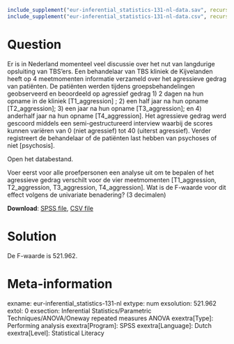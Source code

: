 ```{r, echo = FALSE, results = "hide"}
include_supplement("eur-inferential_statistics-131-nl-data.sav", recursive = TRUE)
include_supplement("eur-inferential_statistics-131-nl-data.csv", recursive = TRUE)
```

Question
========
Er is in Nederland momenteel veel discussie over het nut van langdurige opsluiting van TBS’ers. Een behandelaar van TBS kliniek de Kijvelanden heeft op 4 meetmomenten informatie verzameld over het agressieve gedrag van patiënten. De patiënten werden tijdens groepsbehandelingen geobserveerd en beoordeeld op agressief gedrag 1) 2 dagen na hun opname in de kliniek [T1_aggression] ; 2) een half jaar na hun opname [T2_aggression]; 3) een jaar na hun opname [T3_aggression]; en 4) anderhalf jaar na hun opname [T4_aggression]. Het agressieve gedrag werd gescoord middels een semi-gestructureerd interview waarbij de scores kunnen variëren van 0 (niet agressief) tot 40 (uiterst agressief). Verder registreert de behandelaar of de patiënten last hebben van psychoses of niet [psychosis].

Open het databestand.

Voer eerst voor alle proefpersonen een analyse uit om te bepalen of het agressieve gedrag verschilt voor de vier meetmomenten [T1_aggression, T2_aggression, T3_aggression, T4_aggression]. Wat is de F-waarde voor dit effect volgens de univariate benadering? (3 decimalen)

**Download**: [SPSS file](eur-inferential_statistics-131-nl-data.sav), [CSV file](eur-inferential_statistics-131-nl-data.csv)


Solution
========
De F-waarde is 521.962.


Meta-information
================
exname: eur-inferential_statistics-131-nl
extype: num
exsolution: 521.962
extol: 0
exsection: Inferential Statistics/Parametric Techniques/ANOVA/Oneway repeated measures ANOVA
exextra[Type]: Performing analysis
exextra[Program]: SPSS
exextra[Language]: Dutch
exextra[Level]: Statistical Literacy